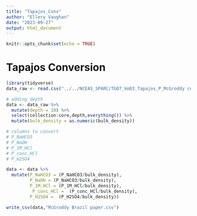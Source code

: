```yaml
---
title: "Tapajos_Conv"
author: "Ellery Vaughan"
date: "2023-09-27"
output: html_document
---
```


```r
knitr::opts_chunk$set(echo = TRUE)
```

# Tapajos Conversion
```r
library(tidyverse)
data_raw <- read.csv("../../NCEAS_SPARC/TG07_km83_Tapajos_P_McGroddy control direct only.csv")
```

```r
# adding depth 
data <- data_raw %>% 
  mutate(depth = 10) %>% 
  select(collection:core,depth,everything()) %>% 
  mutate(bulk_density = as.numeric(bulk_density))

# columns to convert 
# P_NaHCO3
# P_NaOH
# P_1M_HCl
# P_conc_HCl
# P_H2SO4

data <- data %>% 
  mutate(P_NaHCO3 = (P_NaHCO3/bulk_density),
         P_NaOH = (P_NaHCO3/bulk_density),
         P_1M_HCl = (P_1M_HCl/bulk_density),
          P_conc_HCl =  (P_conc_HCl/bulk_density),
         P_H2SO4 =  (P_H2SO4/bulk_density))
```

```r

write_csv(data,"McGroddy Brazil paper.csv")

```

